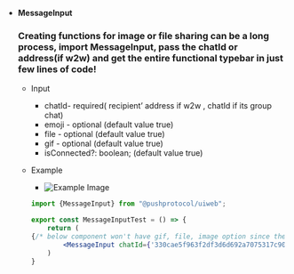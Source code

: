 - **MessageInput**
    
    ### Creating functions for image or file sharing can be a long process, import MessageInput, pass the chatId or address(if w2w) and get the entire functional typebar in just few lines of code!
    
    - Input
        - chatId- required( recipient’ address if w2w , chatId if its group chat)
        - emoji - optional (default value true)
        - file - optional (default value true)
        - gif - optional (default value true)
        - isConnected?: boolean; (default value true)
    - Example
        
        - ![Example Image](https://github.com/KlausMikhaelson/KlausMikhaelson/assets/100528412/cf85455e-0a5d-4fd3-9365-6d71cce197de)
        
        ```jsx
        import {MessageInput} from "@pushprotocol/uiweb";
        
        export const MessageInputTest = () => {
        	return (
        {/* below component won't have gif, file, image option since they've been passed as false */}
        		<MessageInput chatId={'330cae5f963f2df3d6d692a7075317c906468e3fe60bfb8280a7e125208939e1'} emoji={false} gif={false} file={false} />
        	)
        }
        ```